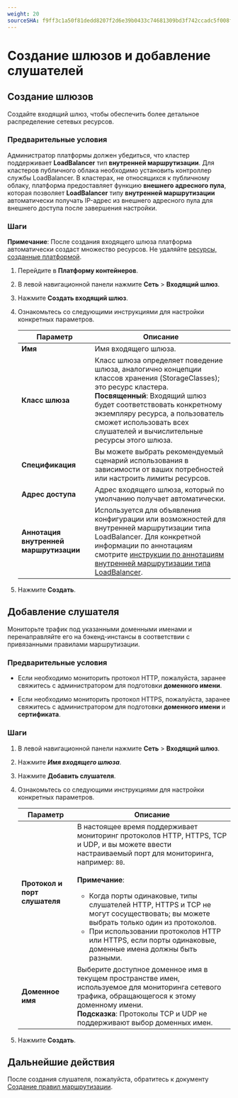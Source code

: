 ```yaml
---
weight: 20
sourceSHA: f9ff3c1a50f81dedd8207f2d6e39b0433c74681309bd3f742ccadc5f008fcd92
---
```


# Создание шлюзов и добавление слушателей

## Создание шлюзов

Создайте входящий шлюз, чтобы обеспечить более детальное распределение сетевых ресурсов.

### Предварительные условия

Администратор платформы должен убедиться, что кластер поддерживает **LoadBalancer** тип **внутренней маршрутизации**. Для кластеров публичного облака необходимо установить контроллер службы LoadBalancer. В кластерах, не относящихся к публичному облаку, платформа предоставляет функцию **внешнего адресного пула**, которая позволяет **LoadBalancer** типу **внутренней маршрутизации** автоматически получать IP-адрес из внешнего адресного пула для внешнего доступа после завершения настройки.

### Шаги

**Примечание**: После создания входящего шлюза платформа автоматически создаст множество ресурсов. Не удаляйте [ресурсы, созданные платформой](./view_resource.mdx).

1. Перейдите в **Платформу контейнеров**.

2. В левой навигационной панели нажмите **Сеть** > **Входящий шлюз**.

3. Нажмите **Создать входящий шлюз**.

4. Ознакомьтесь со следующими инструкциями для настройки конкретных параметров.

   | Параметр                        | Описание                                                                                                                                                                                                                                                                                                                       |
   | -------------------------------- | ------------------------------------------------------------------------------------------------------------------------------------------------------------------------------------------------------------------------------------------------------------------------------------------------------------------------------- |
   | **Имя**                          | Имя входящего шлюза.                                                                                                                                                                                                                                                                                                        |
   | **Класс шлюза**                 | Класс шлюза определяет поведение шлюза, аналогично концепции классов хранения (StorageClasses); это ресурс кластера. <br />**Посвященный**: Входящий шлюз будет соответствовать конкретному экземпляру ресурса, а пользователь сможет использовать всех слушателей и вычислительные ресурсы этого шлюза. |
   | **Спецификация**                | Вы можете выбрать рекомендуемый сценарий использования в зависимости от ваших потребностей или настроить лимиты ресурсов.                                                                                                                                                                                                       |
   | **Адрес доступа**               | Адрес входящего шлюза, который по умолчанию получает автоматически.                                                                                                                                                                                                                                                            |
   | **Аннотация внутренней маршрутизации** | Используется для объявления конфигурации или возможностей для внутренней маршрутизации типа LoadBalancer. Для конкретной информации по аннотациям смотрите [инструкции по аннотациям внутренней маршрутизации типа LoadBalancer](../service/annotation.mdx).                                                                         |

5. Нажмите **Создать**.

## Добавление слушателя

Мониторьте трафик под указанными доменными именами и перенаправляйте его на бэкенд-инстансы в соответствии с привязанными правилами маршрутизации.

### Предварительные условия

- Если необходимо мониторить протокол HTTP, пожалуйста, заранее свяжитесь с администратором для подготовки **доменного имени**.

- Если необходимо мониторить протокол HTTPS, пожалуйста, заранее свяжитесь с администратором для подготовки **доменного имени** и **сертификата**.

### Шаги

1. В левой навигационной панели нажмите **Сеть** > **Входящий шлюз**.

2. Нажмите ***Имя входящего шлюза***.

3. Нажмите **Добавить слушателя**.

4. Ознакомьтесь со следующими инструкциями для настройки конкретных параметров.

   | Параметр                       | Описание                                                                                                                                                                                                                                                                                                                                                                                                                                     |
   | ------------------------------- | --------------------------------------------------------------------------------------------------------------------------------------------------------------------------------------------------------------------------------------------------------------------------------------------------------------------------------------------------------------------------------------------------------------------------------------------- |
   | **Протокол и порт слушателя**   | В настоящее время поддерживает мониторинг протоколов HTTP, HTTPS, TCP и UDP, и вы можете ввести настраиваемый порт для мониторинга, например: `80`. <br /><br />**Примечание**:<br /><ul><li>Когда порты одинаковые, типы слушателей HTTP, HTTPS и TCP не могут сосуществовать; вы можете выбрать только один из протоколов.</li><li>При использовании протоколов HTTP или HTTPS, если порты одинаковые, доменные имена должны быть разными.</li></ul> |
   | **Доменное имя**                | Выберите доступное доменное имя в текущем пространстве имен, используемое для мониторинга сетевого трафика, обращающегося к этому доменному имени. <br />**Подсказка**: Протоколы TCP и UDP не поддерживают выбор доменных имен.                                                                                                                                                                                                          |

5. Нажмите **Создать**.

## Дальнейшие действия

После создания слушателя, пожалуйста, обратитесь к документу [Создание правил маршрутизации](./create_rule.mdx).
